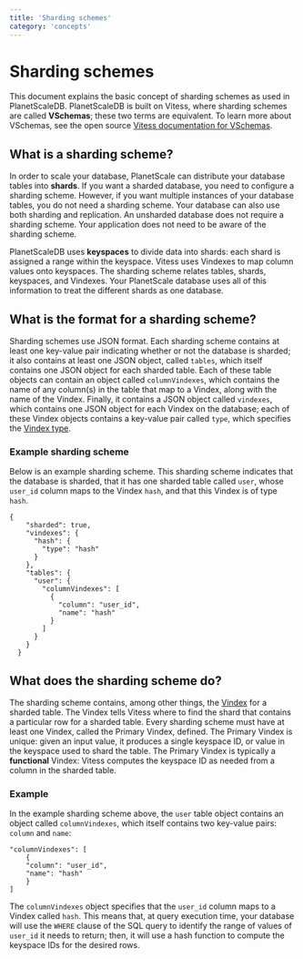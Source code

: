 ```yaml
---
title: 'Sharding schemes'
category: 'concepts'
---
```


# Sharding schemes

This document explains the basic concept of sharding schemes as used in PlanetScaleDB. PlanetScaleDB is built on Vitess, where sharding schemes are called **VSchemas**; these two terms are equivalent. To learn more about VSchemas, see the open source [Vitess documentation for VSchemas](http://vitess.io/docs/reference/vschema).

<!-- We may want to link out to this doc also/instead: vitess.io/docs/reference/sharding This document contains a table under the "Resharding" section that gives a good run-down on why you would want more shards vs. more replicas. Key takeaways: Splitting shards increases read and write capacity uniformly; merging shards frees up resources; splitting shards can also cool a hot tablet. -->

## What is a sharding scheme?

<!-- This doc still doesn't address the initial question: why have a sharding scheme, and when? How many shards should the typical user have? Probably more in-depth questions are out of scope, and need to be covered in the Vitess docs. -->

In order to scale your database, PlanetScale can distribute your database tables into **shards**. If you want a sharded database, you need to configure a sharding scheme. However, if you want multiple instances of your database tables, you do not need a sharding scheme. Your database can also use both sharding and replication. An unsharded database does not require a sharding scheme. Your application does not need to be aware of the sharding scheme.

<!-- Can we omit the rest of this section as implementation detail?-->

PlanetScaleDB uses **keyspaces** to divide data into shards: each shard is assigned a range within the keyspace. Vitess uses Vindexes to map column values onto keyspaces. The sharding scheme relates tables, shards, keyspaces, and Vindexes. Your PlanetScale database uses all of this information to treat the different shards as one database.

<!-- What is a keyspace? Do we want to use this term? Do we need to? -->
<!-- Do we need a separate section or document on Vindexes? Can we point out to the Vitess docs? -->
<!-- Do we need to address multiple keyspaces ? -->

## What is the format for a sharding scheme?

<!-- We still can't get around using the term 'vindex', because it's baked into the vschema format. Explain. -->

Sharding schemes use JSON format. Each sharding scheme contains at least one key-value pair indicating whether or not the database is sharded; it also contains at least one JSON object, called `tables`, which itself contains one JSON object for each sharded table. Each of these table objects can contain an object called `columnVindexes`, which contains the name of any column(s) in the table that map to a Vindex, along with the name of the Vindex. Finally, it contains a JSON object called `vindexes`, which contains one JSON object for each Vindex on the database; each of these Vindex objects contains a key-value pair called `type`, which specifies the [Vindex type](http://vitess.io/docs/reference/vschema/#predefined-vindexes).

### Example sharding scheme

<!-- Should we include an example non-sharded scheme? -->
<!-- This section also references vindexes. -->

Below is an example sharding scheme. This sharding scheme indicates that the database is sharded, that it has one sharded table called `user`, whose `user_id` column maps to the Vindex `hash`, and that this Vindex is of type `hash`.

```
{
    "sharded": true,
    "vindexes": {
      "hash": {
        "type": "hash"
      }
    },
    "tables": {
      "user": {
        "columnVindexes": [
          {
            "column": "user_id",
            "name": "hash"
          }
        ]
      }
    }
  }
```

## What does the sharding scheme do?

The sharding scheme contains, among other things, the [Vindex](http://vitess.io/docs/reference/vindexes/) for a sharded table. The Vindex tells Vitess where to find the shard that contains a particular row for a sharded table. Every sharding scheme must have at least one Vindex, called the Primary Vindex, defined. The Primary Vindex is unique: given an input value, it produces a single keyspace ID, or value in the keyspace used to shard the table. The Primary Vindex is typically a **functional** Vindex: Vitess computes the keyspace ID as needed from a column in the sharded table.

### Example

In the example sharding scheme above, the `user` table object contains an object called `columnVindexes`, which itself contains two key-value pairs: `column` and `name`:

```
"columnVindexes": [
    {
    "column": "user_id",
    "name": "hash"
    }
]
```

The `columnVindexes` object specifies that the `user_id` column maps to a Vindex called `hash`. This means that, at query execution time, your database will use the `WHERE` clause of the SQL query to identify the range of values of `user_id` it needs to return; then, it will use a hash function to compute the keyspace IDs for the desired rows.

<!-- We should probably revise this to remove any redundancies, and consider how much of this should actually be happening in the vitess.io docs. The user will likely need more information than this, but the VSchema docs at vitess.io are difficult to understand. -->

<!-- Should we develop a graphic here or somewhere that demonstrates the relation between sharded table, Vindex, and keyspace ID? E.g., at query execution time, how does Vitess route a query to a shard? Perhaps this ought to live in the Vitess open source docs instead. -->
